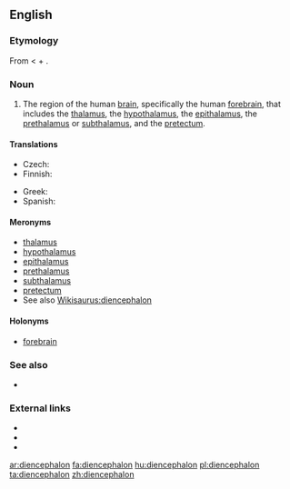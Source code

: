 ==English==

===Etymology===
From {{etyl|NL.}} < {{etyl|grc}} {{term|lang=grc|διά||through}} + {{term|lang=grc|ἐγκέφαλος||brain}}.

===Noun===
{{en-noun|pl=diencephalons|pl2=diencephala}}

# {{neuroanatomy}} The region of the human [[brain]], specifically the human [[forebrain]], that includes the [[thalamus]], the [[hypothalamus]], the [[epithalamus]], the [[prethalamus]] or [[subthalamus]], and the [[pretectum]].

====Translations====
{{trans-top|region of the human brain}}
* Czech: {{t-|cs|mezimozek|m}}
* Finnish: {{t|fi|väliaivot}}
{{trans-mid}}
* Greek: {{t|el|διεγκέφαλος|m|tr=diegkéfalos}}
*Spanish: {{t|es|diencéfalo|m}}
{{trans-bottom}}

====Meronyms====
* [[thalamus]]
* [[hypothalamus]]
* [[epithalamus]]
* [[prethalamus]]
* [[subthalamus]]
* [[pretectum]]
* See also [[Wikisaurus:diencephalon]]

====Holonyms====
* [[forebrain]]

===See also===
* {{pedialite}}

===External links===
* {{R:Webster 1913}}
* {{R:Century 1911}}
* {{R:OneLook}}

[[ar:diencephalon]]
[[fa:diencephalon]]
[[hu:diencephalon]]
[[pl:diencephalon]]
[[ta:diencephalon]]
[[zh:diencephalon]]